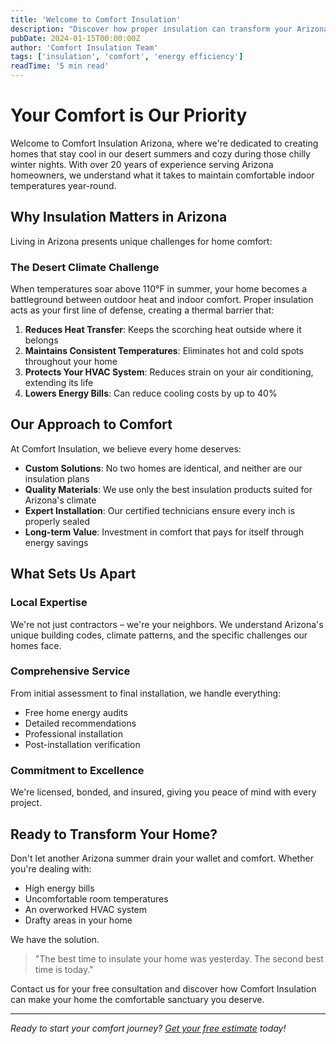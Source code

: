 ```yaml
---
title: 'Welcome to Comfort Insulation'
description: "Discover how proper insulation can transform your Arizona home into a comfortable, energy-efficient sanctuary."
pubDate: 2024-01-15T00:00:00Z
author: 'Comfort Insulation Team'
tags: ['insulation', 'comfort', 'energy efficiency']
readTime: '5 min read'
---
```


# Your Comfort is Our Priority

Welcome to Comfort Insulation Arizona, where we're dedicated to creating homes that stay cool in our desert summers and cozy during those chilly winter nights. With over 20 years of experience serving Arizona homeowners, we understand what it takes to maintain comfortable indoor temperatures year-round.

## Why Insulation Matters in Arizona

Living in Arizona presents unique challenges for home comfort:

### The Desert Climate Challenge

When temperatures soar above 110°F in summer, your home becomes a battleground between outdoor heat and indoor comfort. Proper insulation acts as your first line of defense, creating a thermal barrier that:

1. **Reduces Heat Transfer**: Keeps the scorching heat outside where it belongs
2. **Maintains Consistent Temperatures**: Eliminates hot and cold spots throughout your home
3. **Protects Your HVAC System**: Reduces strain on your air conditioning, extending its life
4. **Lowers Energy Bills**: Can reduce cooling costs by up to 40%

## Our Approach to Comfort

At Comfort Insulation, we believe every home deserves:

- **Custom Solutions**: No two homes are identical, and neither are our insulation plans
- **Quality Materials**: We use only the best insulation products suited for Arizona's climate
- **Expert Installation**: Our certified technicians ensure every inch is properly sealed
- **Long-term Value**: Investment in comfort that pays for itself through energy savings

## What Sets Us Apart

### Local Expertise
We're not just contractors – we're your neighbors. We understand Arizona's unique building codes, climate patterns, and the specific challenges our homes face.

### Comprehensive Service
From initial assessment to final installation, we handle everything:
- Free home energy audits
- Detailed recommendations
- Professional installation
- Post-installation verification

### Commitment to Excellence
We're licensed, bonded, and insured, giving you peace of mind with every project.

## Ready to Transform Your Home?

Don't let another Arizona summer drain your wallet and comfort. Whether you're dealing with:
- High energy bills
- Uncomfortable room temperatures
- An overworked HVAC system
- Drafty areas in your home

We have the solution.

> "The best time to insulate your home was yesterday. The second best time is today."

Contact us for your free consultation and discover how Comfort Insulation can make your home the comfortable sanctuary you deserve.

---

*Ready to start your comfort journey? [Get your free estimate](#contact-form) today!*

